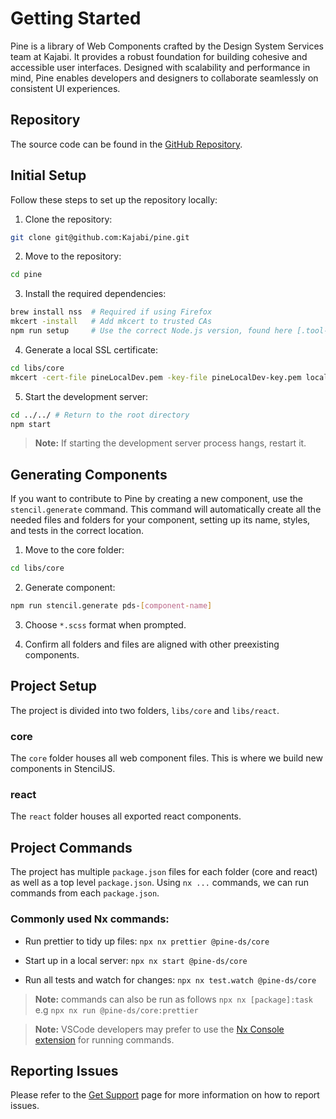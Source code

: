
<Meta title="Introduction/Get Started"/>

# Getting Started

Pine is a library of Web Components crafted by the Design System Services team at Kajabi. It provides a robust foundation for building cohesive and accessible user interfaces. Designed with scalability and performance in mind, Pine enables developers and designers to collaborate seamlessly on consistent UI experiences.

## Repository

The source code can be found in the [GitHub Repository](https://github.com/Kajabi/pine).

## Initial Setup

Follow these steps to set up the repository locally:

1. Clone the repository:
```bash
git clone git@github.com:Kajabi/pine.git
```

2. Move to the repository:
```bash
cd pine
```

3. Install the required dependencies:
```bash
brew install nss  # Required if using Firefox
mkcert -install   # Add mkcert to trusted CAs
npm run setup     # Use the correct Node.js version, found here [.tool-versions]
```

4. Generate a local SSL certificate:
```bash
cd libs/core
mkcert -cert-file pineLocalDev.pem -key-file pineLocalDev-key.pem localhost 7300
```

5. Start the development server:
```bash
cd ../../ # Return to the root directory
npm start
```

> **Note:** If starting the development server process hangs, restart it.

## Generating Components

If you want to contribute to Pine by creating a new component, use the `stencil.generate` command. This command will automatically create all the needed files and folders for your component, setting up its name, styles, and tests in the correct location.

1. Move to the core folder:
```bash
cd libs/core
```

2. Generate component:
```bash
npm run stencil.generate pds-[component-name]
```

3. Choose `*.scss` format when prompted.

4. Confirm all folders and files are aligned with other preexisting components.


## Project Setup
The project is divided into two folders, `libs/core` and `libs/react`.

### core
The `core` folder houses all web component files. This is where we build new components in StencilJS.

### react
The `react` folder houses all exported react components.


## Project Commands
The project has multiple `package.json` files for each folder (core and react) as well as a top level `package.json`. Using `nx ...` commands, we can run commands from each `package.json`.

### Commonly used Nx commands:

- Run prettier to tidy up files: `npx nx prettier @pine-ds/core`

- Start up in a local server: `npx nx start @pine-ds/core`

- Run all tests and watch for changes: `npx nx test.watch @pine-ds/core`

> **Note:** commands can also be run as follows `npx nx [package]:task` e.g `npx nx run @pine-ds/core:prettier`

> **Note:** VSCode developers may prefer to use the [Nx Console extension](https://marketplace.visualstudio.com/items?itemName=nrwl.angular-console) for running commands.


## Reporting Issues
Please refer to the [Get Support](?path=/docs/resources-get-support--docs) page for more information on how to report issues.
